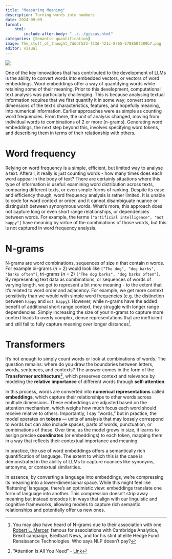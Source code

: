 ```yaml
---
title: "Measuring Meaning"
description: Turning words into numbers
date: 2024-09-09
format:
    html:    
        include-after-body: "../../giscus.html"
categories: [Semantic quantification]
image: The_stuff_of_thought_7ddbf523-f23d-421c-8765-578850f389b7.png
editor: visual
---
```


![](The_stuff_of_thought_7ddbf523-f23d-421c-8765-578850f389b7.png){fig-align="center"}

One of the key innovations that has contributed to the development of LLMs is the ability to convert words into embedded vectors, or vectors of word embeddings. Word embeddings offer a way of quantifying words while retaining some of their meaning. Prior to this development, computational text analysis was particularly challenging. This is because analysing textual information requires that we first quantify it in some way; convert some dimensions of the text's characteristics, features, and hopefully meaning, into numerical information. Earlier approaches were as simple as counting word frequencies. From there, the unit of analysis changed, moving from individual words to combinations of 2 or more (n-grams). Generating word embeddings, the next step beyond this, involves specifying word tokens, and describing them in terms of their relationship with others. 

# Word frequency

Relying on word frequency is a simple, efficient, but limited way to analyse a text. Afterall, it really is just counting words - how many times does each word appear in the body of text? There are certainly situations where this type of information is useful: examining word distribution across texts, comparing different texts, or even simple forms of ranking. Despite its ease and efficiency though, word frequency analysis is rather limited. It is unable to code for word context or order, and it cannot disambiguate nuance or distinguish between synonymous words. What's more, this approach does not capture long or even short range relationships, or dependencies between words. For example, the terms `["artificial intelligence", "not happy"]` have meaning by virtue of the combinations of those words, but this is not captured in word frequency analysis. 

# N-grams

N-grams are word combinations, sequences of size _n_ that contain _n_ words. For example bi-grams (_n_ = 2) would look like `["The dog", "dog barks", "barks often"]`, tri-grams (_n_ = 2) `["The dog barks", "dog barks often"]`.  By representing text data as combinations, or sequences of words of varying length, we get to represent a bit more meaning - to the extent that it's related to word order and adjacency. For example, we get more context sensitivity than we would with simple word frequencies (e.g. the distinction between `happy` and `not happy`). However, while n-grams have the added benefit of additional short range context, they struggle with longer range dependencies. Simply increasing the size of your n-grams to capture more context leads to overly complex, dense representations that are inefficient and still fail to fully capture meaning over longer distances[^1]. 

# Transformers

It’s not enough to simply count words or look at combinations of words. The question remains: where do you draw the boundaries between letters, words, sentences, and contexts? The answer comes in the form of the **Transformer architecture**[^2], which preserves context and relevance by modeling the **relative importance** of different words through **self-attention**.

In this process, words are converted into **numerical representations** called **embeddings**, which capture their relationships to other words across multiple dimensions. These embeddings are adjusted based on the attention mechanism, which weighs how much focus each word should receive relative to others. Importantly, I say "words," but in practice, the model operates on **tokens** — units of analysis that may loosely correspond to words but can also include spaces, parts of words, punctuation, or combinations of these. Over time, as the model grows in size, it learns to assign precise **coordinates** (or embeddings) to each token, mapping them in a way that reflects their contextual importance and meaning.

In practice, the use of word embeddings offers a semantically rich quantification of language. The extent to which this is the case is demonstrated in the ability of LLMs to capture nuances like synonyms, antonyms, or contextual similarities.

In essence, by converting a language into embeddings, we're compressing its meaning into a lower-dimensional space. While this might feel like 'flattening' language, there's an optimistic view: embeddings translate one form of language into another. This compression doesn’t strip away meaning but instead encodes it in ways that align with our linguistic and cognitive frameworks, allowing models to capture rich semantic relationships and potentially offer us new ones. 


[^1]: You may also have heard of N-grams due to their association with one [Robert L. Mercer](https://scholar.google.com/citations?user=9VCF3hQAAAAJ&hl=en), famous for associations with Cambridge Analytica, Brexit campaign, Breitbart News, and for his stint at elite Hedge Fund Renaissance Technologies. Who says NLP doesn't pay?

[^2]: "Attention Is All You Need" - [Link](https://arxiv.org/abs/1706.03762)

